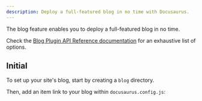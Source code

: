 ```yaml
---
description: Deploy a full-featured blog in no time with Docusaurus.
---
```


The blog feature enables you to deploy a full-featured blog in no time.

Check the [Blog Plugin API Reference documentation](./api/plugins/plugin-content-blog.mdx) for an exhaustive list of options.

## Initial

To set up your site's blog, start by creating a `blog` directory.

Then, add an item link to your blog within `docusaurus.config.js`:

